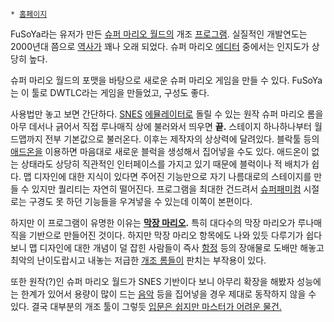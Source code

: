  * [http://fusoya.eludevisibility.org/lm/ 홈페이지]

FuSoYa라는 유저가 만든 [[슈퍼 마리오 월드]]의 개조 [[프로그램]]. 실질적인 개발연도는 2000년대 쯤으로 [[역사]]가 꽤나 오래 되었다. 슈퍼 마리오 [[에디터]] 중에서는 인지도가 상당히 높다.

슈퍼 마리오 월드의 포맷을 바탕으로 새로운 슈퍼 마리오 게임을 만들 수 있다. FuSoYa는 이 툴로 DWTLC라는 게임을 만들었고, 구성도 좋다.

사용법만 놓고 보면 간단하다. [[슈퍼패미컴|SNES]] [[에뮬레이터]]로 돌릴 수 있는 원작 슈퍼 마리오 롬을 아무 데서나 긁어서 직접 루나매직 상에 불러와서 띄우면 '''끝.''' 스테이지 하나하나부터 월드맵까지 전부 기본값으로 불러온다. 이후는 제작자의 상상력에 달려있다. 블락툴 등의 [[애드온]]을 이용하면 마음대로 새로운 블럭을 생성해서 집어넣을 수도 있다. 애드온이 없는 상태라도 상당히 직관적인 인터페이스를 가지고 있기 때문에 블럭이나 적 배치가 쉽다. 맵 디자인에 대한 지식이 있다면 주어진 기능만으로 자기 나름대로의 스테이지를 만들 수 있지만 퀄리티는 자연히 떨어진다. 프로그램을 최대한 건드려서 [[슈퍼패미컴]] 시절로는 구경도 못 하던 기능들을 우겨넣을 수 있는데 이쪽이 본편이다.

하지만 이 프로그램이 유명한 이유는 '''[[막장 마리오]].''' 특히 대다수의 막장 마리오가 루나매직을 기반으로 만들어진 것이다. 하지만 막장 마리오 항목에도 나와 있듯 다루기가 쉽다 보니 맵 디자인에 대한 개념이 덜 잡힌 사람들이 즉사 [[함정]] 등의 장애물로 도배만 해놓고 최악의 난이도랍시고 내놓는 저급한 [[개조 롬]]들이 판치는 부작용이 있다.

또한 원작(?)인 슈퍼 마리오 월드가 SNES 기반이다 보니 아무리 확장을 해봤자 성능에는 한계가 있어서 용량이 많이 드는 [[음악]] 등을 집어넣을 경우 제대로 동작하지 않을 수 있다. 결국 대부분의 개조 툴이 그렇듯 [[블리자드 엔터테인먼트|입문은 쉽지만 마스터가 어려운 물건.]]
